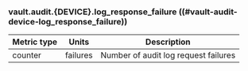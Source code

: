### vault.audit.{DEVICE}.log_response_failure ((#vault-audit-device-log_response_failure))

Metric type | Units    | Description
----------- | -------- | -----------
counter     | failures | Number of audit log request failures
